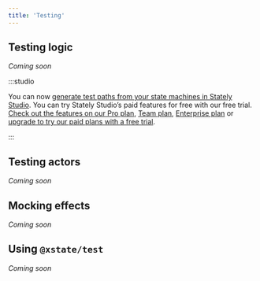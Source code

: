 ```yaml
---
title: 'Testing'
---
```


## Testing logic

_Coming soon_

:::studio

You can now [generate test paths from your state machines in Stately Studio](generate-test-paths.mdx). You can try Stately Studio’s paid features for free with our free trial. [Check out the features on our Pro plan](studio-pro-plan.mdx), [Team plan](studio-team-plan.mdx), [Enterprise plan](studio-enterprise-plan.mdx) or [upgrade to try our paid plans with a free trial](https://stately.ai/registry/billing).

:::

## Testing actors

_Coming soon_

## Mocking effects

_Coming soon_

## Using `@xstate/test`

_Coming soon_
